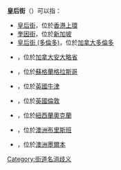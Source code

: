 {{NoteTA
|G1=Country
}}
'''皇后街'''（{{lang-en|'''Queen Street'''}}）可以指：

*[[皇后街|皇后街]]，位於[[香港|香港]][[上環|上環]]
*[[奎因街|奎因街]]，位於[[新加坡|新加坡]]
*[[皇后街_(多倫多)|皇后街 (多倫多)]]，位於[[加拿大|加拿大]][[多倫多|多倫多]]
*{{link-en|皇后街 (安大略省)|Queen Street (Hamilton, Ontario)}}，位於[[加拿大|加拿大]][[安大略省|安大略省]]
*{{link-en|皇后街 (格拉斯哥)|Queen Street, Glasgow}}，位於[[蘇格蘭|蘇格蘭]][[格拉斯哥|格拉斯哥]]
*{{link-en|皇后街 (牛津)|Queen Street, Oxford}}，位於[[英國|英國]][[牛津|牛津]]
*{{link-en|皇后街 (倫敦)|Queen Street, London}}，位於[[英國|英國]][[倫敦|倫敦]]
*{{link-en|皇后街 (奧克蘭)|Queen Street, Auckland}}，位於[[紐西蘭|紐西蘭]][[奧克蘭|奧克蘭]]
*{{link-en|皇后街 (布里斯班)|Queen Street, Brisbane}}，位於[[澳洲|澳洲]][[布里斯班|布里斯班]]
*{{link-en|皇后街 (墨爾本)|Queen Street, Melbourne}}，位於[[澳洲|澳洲]][[墨爾本|墨爾本]]

{{disambig}}

[[Category:街道名消歧义|Category:街道名消歧义]]